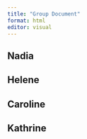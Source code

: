 ```yaml
---
title: "Group Document"
format: html
editor: visual
---
```


## Nadia

## Helene

## Caroline

## Kathrine

# 
